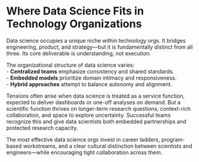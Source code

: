 # Where Data Science Fits in Technology Organizations

Data science occupies a unique niche within technology orgs. It bridges engineering, product, and strategy—but it is fundamentally distinct from all three. Its core deliverable is understanding, not execution.

The organizational structure of data science varies:  
- **Centralized teams** emphasize consistency and shared standards.  
- **Embedded models** prioritize domain intimacy and responsiveness.  
- **Hybrid approaches** attempt to balance autonomy and alignment.

Tensions often arise when data science is treated as a service function, expected to deliver dashboards or one-off analyses on demand. But a scientific function thrives on longer-term research questions, context-rich collaboration, and space to explore uncertainty. Successful teams recognize this and give data scientists both embedded partnerships and protected research capacity.

The most effective data science orgs invest in career ladders, program-based workstreams, and a clear cultural distinction between scientists and engineers—while encouraging tight collaboration across them.
